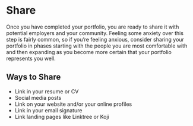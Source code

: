 # Share

Once you have completed your portfolio, you are ready to share it with potential employers and your community. Feeling some anxiety over this step is fairly common, so if you're feeling anxious, consider sharing your portfolio in phases starting with the people you are most comfortable with and then expanding as you become more certain that your portfolio represents you well.


## Ways to Share

* Link in your resume or CV
* Social media posts
* Link on your website and/or your online profiles
* Link in your email signature
* Link landing pages like Linktree or Koji
